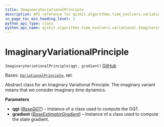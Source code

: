 ```yaml
---
title: ImaginaryVariationalPrinciple
description: API reference for qiskit.algorithms.time_evolvers.variational.ImaginaryVariationalPrinciple
in_page_toc_min_heading_level: 1
python_api_type: class
python_api_name: qiskit.algorithms.time_evolvers.variational.ImaginaryVariationalPrinciple
---
```


# ImaginaryVariationalPrinciple

<span id="qiskit.algorithms.time_evolvers.variational.ImaginaryVariationalPrinciple" />

`ImaginaryVariationalPrinciple(qgt, gradient)` [GitHub](https://github.com/qiskit/qiskit/tree/stable/0.24/qiskit/algorithms/time_evolvers/variational/variational_principles/imaginary_variational_principle.py "view source code")

Bases: [`VariationalPrinciple`](qiskit.algorithms.time_evolvers.variational.VariationalPrinciple "qiskit.algorithms.time_evolvers.variational.variational_principles.variational_principle.VariationalPrinciple"), `ABC`

Abstract class for an Imaginary Variational Principle. The imaginary variant means that we consider imaginary time dynamics.

**Parameters**

*   **qgt** ([*BaseQGT*](qiskit.algorithms.gradients.BaseQGT "qiskit.algorithms.gradients.BaseQGT")) – Instance of a class used to compute the GQT.
*   **gradient** ([*BaseEstimatorGradient*](qiskit.algorithms.gradients.BaseEstimatorGradient "qiskit.algorithms.gradients.BaseEstimatorGradient")) – Instance of a class used to compute the state gradient.

